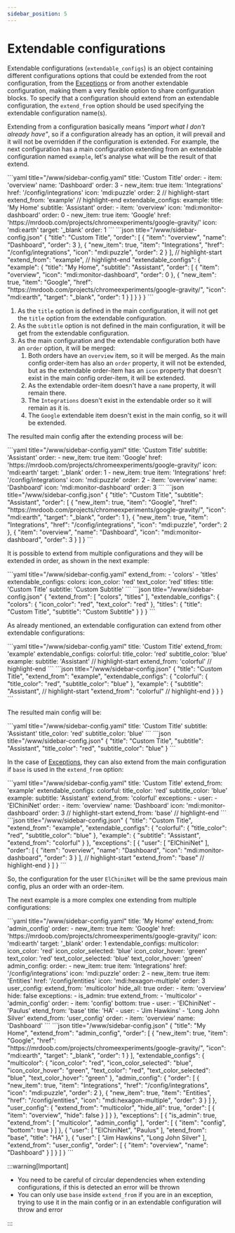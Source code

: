 ```yaml
---
sidebar_position: 5
---
```



# Extendable configurations

Extendable configurations (`extendable_configs`) is an object containing different configurations options that could be extended from the root configuration, from the [Exceptions](../configuration/exceptions) or from another extendable configuration, making them a very flexible option to share configuration blocks. To specify that a configuration should extend from an extendable configuration, the `extend_from` option should be used specifying the extendable configuration name(s).

Extending from a configuration basically means _"import what I don't already have"_, so if a configuration already has an option, it will prevail and it will not be overridden if the configuration is extended. For example, the next configuration has a main configuration extending from an extendable configuration named `example`, let's analyse what will be the result of that extend.

<Tabs groupId="config">
  <TabItem value="yaml" label="YAML" default>
    ```yaml title="<config directory>/www/sidebar-config.yaml"
    title: 'Custom Title'
    order:
      - item: 'overview'
        name: 'Dashboard'
        order: 3
      - new_item: true
        item: 'Integrations'
        href: '/config/integrations'
        icon: 'mdi:puzzle'
        order: 2
    // highlight-start
    extend_from: 'example'
    // highlight-end
    extendable_configs:
      example:
        title: 'My Home'
        subtitle: 'Assistant'
        order:
          - item: 'overview'
            icon: 'mdi:monitor-dashboard'
            order: 0
          - new_item: true
            item: 'Google'
            href: 'https://mrdoob.com/projects/chromeexperiments/google-gravity/'
            icon: 'mdi:earth'
            target: '_blank'
            order: 1
    ```
  </TabItem>
  <TabItem value="json" label="JSON">
    ```json title="<config directory>/www/sidebar-config.json"
    {
      "title": "Custom Title",
      "order": [
        {
          "item": "overview",
          "name": "Dashboard",
          "order": 3
        },
        {
          "new_item": true,
          "item": "Integrations",
          "href": "/config/integrations",
          "icon": "mdi:puzzle",
          "order": 2
        }
      ],
      // highlight-start
      "extend_from": "example",
      // highlight-end
      "extendable_configs": {
        "example": {
          "title": "My Home",
          "subtitle": "Assistant",
          "order": [
            {
              "item": "overview",
              "icon": "mdi:monitor-dashboard",
              "order": 0
            },
            {
              "new_item": true,
              "item": "Google",
              "href": "https://mrdoob.com/projects/chromeexperiments/google-gravity/",
              "icon": "mdi:earth",
              "target": "_blank",
              "order": 1
            }
          ]
        }
      }
    }
    ```
  </TabItem>
</Tabs>

1. As the `title` option is defined in the main configuration, it will not get the `title` option from the extendable configuration.
2. As the `subtitle` option is not defined in the main configuration, it will be get from the extendable configuration.
3. As the main configuration and the extendable configuration both have an `order` option, it will be merged:
    1. Both orders have an `overview` item, so it will be merged. As the main config order-item has also an `order` property, it will not be extended, but as the extendable order-item has an `icon` property that doesn't exist in the main config order-item, it will be extended.
    2. As the extendable order-item doesn't have a `name` property, it will remain there.
    3. The `Integrations` doesn't exist in the extendable order so it will remain as it is.
    4. The `Google` extendable item doesn't exist in the main config, so it will be extended.

The resulted main config after the extending process will be:

<Tabs groupId="config">
  <TabItem value="yaml" label="YAML" default>
    ```yaml title="<config directory>/www/sidebar-config.yaml"
    title: 'Custom Title'
    subtitle: 'Assistant'
    order:
      - new_item: true
        item: 'Google'
        href: 'https://mrdoob.com/projects/chromeexperiments/google-gravity/'
        icon: 'mdi:earth'
        target: '_blank'
        order: 1
      - new_item: true
        item: 'Integrations'
        href: '/config/integrations'
        icon: 'mdi:puzzle'
        order: 2
      - item: 'overview'
        name: 'Dashboard'
        icon: 'mdi:monitor-dashboard'
        order: 3
    ```
  </TabItem>
  <TabItem value="json" label="JSON">
    ```json title="<config directory>/www/sidebar-config.json"
    {
      "title": "Custom Title",
      "subtitle": "Assistant",
      "order": [
        {
          "new_item": true,
          "item": "Google",
          "href": "https://mrdoob.com/projects/chromeexperiments/google-gravity/",
          "icon": "mdi:earth",
          "target": "_blank",
          "order": 1
        },
        {
          "new_item": true,
          "item": "Integrations",
          "href": "/config/integrations",
          "icon": "mdi:puzzle",
          "order": 2
        },
        {
          "item": "overview",
          "name": "Dashboard",
          "icon": "mdi:monitor-dashboard",
          "order": 3
        }
      ]
    }
    ```
  </TabItem>
</Tabs>

It is possible to extend from multiple configurations and they will be extended in order, as shown in the next example:

<Tabs groupId="config">
  <TabItem value="yaml" label="YAML" default>
    ```yaml title="<config directory>/www/sidebar-config.yaml"
    extend_from:
      - 'colors'
      - 'titles'
    extendable_configs:
      colors:
        icon_color: 'red'
        text_color: 'red'
      titles:
        title: 'Custom Title'
        subtitle: 'Custom Subtitle'
    ```
  </TabItem>
  <TabItem value="json" label="JSON">
    ```json title="<config directory>/www/sidebar-config.json"
    {
      "extend_from": [
        "colors",
        "titles"
      ],
      "extendable_configs": {
        "colors": {
          "icon_color": "red",
          "text_color": "red"
        },
        "titles": {
          "title": "Custom Title",
          "subtitle": "Custom Subtitle"
        }
      }
    }
    ```
  </TabItem>
</Tabs>

As already mentioned, an extendable configuration can extend from other extendable configurations:

<Tabs groupId="config">
  <TabItem value="yaml" label="YAML" default>
    ```yaml title="<config directory>/www/sidebar-config.yaml"
    title: 'Custom Title'
    extend_from: 'example'
    extendable_configs:
      colorful:
        title_color: 'red'
        subtitle_color: 'blue'
      example:
        subtitle: 'Assistant'
        // highlight-start
        extend_from: 'colorful'
        // highlight-end
    ```
  </TabItem>
  <TabItem value="json" label="JSON">
    ```json title="<config directory>/www/sidebar-config.json"
    {
      "title": "Custom Title",
      "extend_from": "example",
      "extendable_configs": {
        "colorful": {
          "title_color": "red",
          "subtitle_color": "blue"
        },
        "example": {
          "subtitle": "Assistant",
          // highlight-start
          "extend_from": "colorful"
          // highlight-end
        }
      }
    }
    ```
  </TabItem>
</Tabs>

The resulted main config will be:

<Tabs groupId="config">
  <TabItem value="yaml" label="YAML" default>
    ```yaml title="<config directory>/www/sidebar-config.yaml"
    title: 'Custom Title'
    subtitle: 'Assistant'
    title_color: 'red'
    subtitle_color: 'blue'
    ```
  </TabItem>
  <TabItem value="json" label="JSON">
    ```json title="<config directory>/www/sidebar-config.json"
    {
      "title": "Custom Title",
      "subtitle": "Assistant",
      "title_color": "red",
      "subtitle_color": "blue"
    }
    ```
  </TabItem>
</Tabs>

In the case of [Exceptions](../configuration/exceptions), they can also extend from the main configuration if `base` is used in the `extend_from` option:

<Tabs groupId="config">
  <TabItem value="yaml" label="YAML" default>
    ```yaml title="<config directory>/www/sidebar-config.yaml"
    title: 'Custom Title'
    extend_from: 'example'
    extendable_configs:
      colorful:
        title_color: 'red'
        subtitle_color: 'blue'
      example:
        subtitle: 'Assistant'
        extend_from: 'colorful'
    exceptions:
      - user:
        - 'ElChiniNet'
        order:
          - item: 'overview'
            name: 'Dashboard'
            icon: 'mdi:monitor-dashboard'
            order: 3
        // highlight-start
        extend_from: 'base'
        // highlight-end
    ```
  </TabItem>
  <TabItem value="json" label="JSON">
    ```json title="<config directory>/www/sidebar-config.json"
    {
      "title": "Custom Title",
      "extend_from": "example",
      "extendable_configs": {
        "colorful": {
          "title_color": "red",
          "subtitle_color": "blue"
        },
        "example": {
          "subtitle": "Assistant",
          "extend_from": "colorful"
        }
      },
      "exceptions": [
        {
          "user": [
            "ElChiniNet"
          ],
          "order": [
            {
              "item": "overview",
              "name": "Dashboard",
              "icon": "mdi:monitor-dashboard",
              "order": 3
            }
          ],
          // highlight-start
          "extend_from": "base"
          // highlight-end
        }
      ]
    }
    ```
  </TabItem>
</Tabs>

So, the configuration for the user `ElChiniNet` will be the same previous main config, plus an order with an order-item.

The next example is a more complex one extending from multiple configurations:

<Tabs groupId="config">
  <TabItem value="yaml" label="YAML" default>
    ```yaml title="<config directory>/www/sidebar-config.yaml"
    title: 'My Home'
    extend_from: 'admin_config'
    order:
      - new_item: true
        item: 'Google'
        href: 'https://mrdoob.com/projects/chromeexperiments/google-gravity/'
        icon: 'mdi:earth'
        target: '_blank'
        order: 1
    extendable_configs:
      multicolor:
        icon_color: 'red'
        icon_color_selected: 'blue'
        icon_color_hover: 'green'
        text_color: 'red'
        text_color_selected: 'blue'
        text_color_hover: 'green'
      admin_config:
        order:
          - new_item: true
            item: 'Integrations'
            href: '/config/integrations'
            icon: 'mdi:puzzle'
            order: 2
          - new_item: true
            item: 'Entities'
            href: '/config/entities'
            icon: 'mdi:hexagon-multiple'
            order: 3
      user_config:
        extend_from: 'multicolor'
        hide_all: true
        order:
          - item: 'overview'
            hide: false
    exceptions:
      - is_admin: true
        extend_from:
          - 'multicolor'
          - 'admin_config'
        order:
          - item: 'config'
            bottom: true
      - user:
        - 'ElChiniNet'
        - 'Paulus'
        etend_from: 'base'
        title: 'HA'
      - user:
        - 'Jim Hawkins'
        - 'Long John Silver'
        extend_from: 'user_config'
        order:
          - item: 'overview'
            name: 'Dashboard'
    ```
  </TabItem>
  <TabItem value="json" label="JSON">
    ```json title="<config directory>/www/sidebar-config.json"
    {
      "title": "My Home",
      "extend_from": "admin_config",
      "order": [
        {
          "new_item": true,
          "item": "Google",
          "href": "https://mrdoob.com/projects/chromeexperiments/google-gravity/",
          "icon": "mdi:earth",
          "target": "_blank",
          "order": 1
        }
      ],
      "extendable_configs": {
        "multicolor": {
          "icon_color": "red",
          "icon_color_selected": "blue",
          "icon_color_hover": "green",
          "text_color": "red",
          "text_color_selected": "blue",
          "text_color_hover": "green"
        },
        "admin_config": {
          "order": [
            {
              "new_item": true,
              "item": "Integrations",
              "href": "/config/integrations",
              "icon": "mdi:puzzle",
              "order": 2
            },
            {
              "new_item": true,
              "item": "Entities",
              "href": "/config/entities",
              "icon": "mdi:hexagon-multiple",
              "order": 3
            }
          ]
        },
        "user_config": {
          "extend_from": "multicolor",
          "hide_all": true,
          "order": [
            {
              "item": "overview",
              "hide": false
            }
          ]
        }
      },
      "exceptions": [
        {
          "is_admin": true,
          "extend_from": [
            "multicolor",
            "admin_config"
          ],
          "order": [
            {
              "item": "config",
              "bottom": true
            }
          ]
        },
        {
          "user": [
            "ElChiniNet",
            "Paulus"
          ],
          "etend_from": "base",
          "title": "HA"
        },
        {
          "user": [
            "Jim Hawkins",
            "Long John Silver"
          ],
          "extend_from": "user_config",
          "order": [
            {
              "item": "overview",
              "name": "Dashboard"
            }
          ]
        }
      ]
    }
    ```
  </TabItem>
</Tabs>

:::warning[Important]

* You need to be careful of circular dependencies when extending configurations, if this is detected an error will be thrown
* You can only use `base` inside `extend_from` if you are in an exception, trying to use it in the main config or in an extendable configuration will throw and error

:::